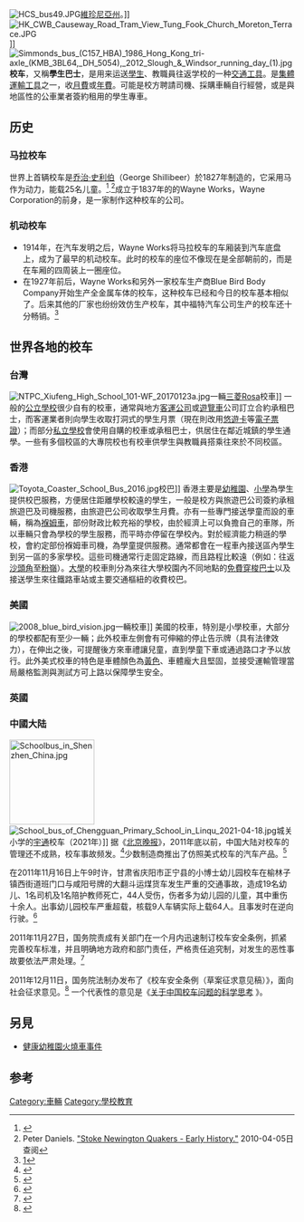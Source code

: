 {{NoteTA
|G1=Transport
|G2=USState
}}
[[File:HCS_bus49.JPG|thumb]][[維珍尼亞州|維珍尼亞州]]。]]
[[File:HK_CWB_Causeway_Road_Tram_View_Tung_Fook_Church_Moreton_Terrace.JPG|thumb]]]]
[[File:Simmonds_bus_(C157_HBA)_1986_Hong_Kong_tri-axle_(KMB_3BL64,_DH_5054),_2012_Slough_&_Windsor_running_day_(1).jpg|thumb]]
'''校车'''，又稱'''學生巴士'''，是用来运送[[學生|學生]]、教職員往返学校的一种[[交通工具|交通工具]]。是[[集體運輸工具|集體運輸工具]]之一，收[[月費|月費]]或[[年費|年費]]。可能是校方聘請司機、採購車輛自行經營，或是與地區性的公車業者簽約租用的學生專車。

== 历史 ==
=== 马拉校车 ===
世界上首辆校车是[[乔治·史利伯|乔治·史利伯]]（George Shillibeer）於1827年制造的，它采用马作为动力，能载25名儿童。<ref>{{cite web |url=http://www.stokenewingtonquakers.org.uk/nbhist1.html |title=存档副本 |accessdate=2007-07-21  |deadurl=yes |archiveurl=https://web.archive.org/web/20070701162004/http://www.stokenewingtonquakers.org.uk/nbhist1.html |archivedate=2007-07-01 }}</ref>.<ref>Peter Daniels. [http://www.stokenewingtonquakers.org.uk/nbhist1.html "Stoke Newington Quakers - Early History."] {{webarchive|url=https://web.archive.org/web/20070701162004/http://www.stokenewingtonquakers.org.uk/nbhist1.html |date=2007-07-01 }} 2010-04-05日查阅</ref>成立于1837年的的Wayne Works，Wayne Corporation的前身，是一家制作这种校车的公司。

=== 机动校车 ===
* 1914年，在汽车发明之后，Wayne Works将马拉校车的车厢装到汽车底盘上，成为了最早的机动校车。此时的校车的座位不像现在是全部朝前的，而是在车厢的四周装上一圈座位。
* 在1927年前后，Wayne Works和另外一家校车生产商Blue Bird Body Company开始生产全金属车体的校车，这种校车已经和今日的校车基本相似了。后来其他的厂家也纷纷效仿生产校车，其中福特汽车公司生产的校车还十分畅销。<ref>[http://qkzz.net/magazine/1008-2549C/2007/07/2005873.htm]</ref>

== 世界各地的校车 ==
{{globalize|章節}}
===台灣===
[[File:NTPC_Xiufeng_High_School_101-WF_20170123a.jpg|thumb]]一輛[[三菱Rosa|三菱Rosa]]校車]]
一般的[[公立學校|公立學校]]很少自有的校車，通常與地方[[客運公司|客運公司]]或[[遊覽車|遊覽車]]公司訂立合約承租巴士，而客運業者則向學生收取打洞式的學生月票（現在則改用[[悠遊卡|悠遊卡]]等[[電子票證|電子票證]]）；而部分[[私立學校|私立學校]]會使用自購的校車或承租巴士，供居住在鄰近城鎮的學生通學。一些有多個校區的大專院校也有校車供學生與教職員搭乘往來於不同校區。

===香港===
{{Main|褓姆車}}
[[File:Toyota_Coaster_School_Bus_2016.jpg|thumb]]校巴]]
香港主要是[[幼稚園|幼稚園]]、[[小學|小學]]為學生提供校巴服務，方便居住距離學校較遠的學生，一般是校方與旅遊巴公司簽約承租旅遊巴及司機服務，由旅遊巴公司收取學生月費。亦有一些專門接送學童而設的車輛，稱為[[褓姆車|褓姆車]]，部份財政比較充裕的學校，由於經濟上可以負擔自己的車隊，所以車輛只會為學校的學生服務，而平時亦停留在學校內。對於經濟能力稍遜的學校，會約定部份褓姆車司機，為學童提供服務。通常都會在一程車內接送區內學生到另一區的多家學校。這些司機通常行走固定路線，而且路程比較遠（例如：往返[[沙頭角|沙頭角]]至[[粉嶺|粉嶺]]）。[[大學|大學]]的校車則分為來往大學校園內不同地點的[[免費|免費]][[穿梭巴士|穿梭巴士]]以及接送學生來往鐵路車站或主要交通樞紐的收費校巴。

=== 美國 ===
[[File:2008_blue_bird_vision.jpg|thumb]]一輛校車]]
美國的校車，特別是小學校車，大部分的學校都配有至少一輛；此外校車左側會有可伸縮的停止告示牌（具有法律效力），在伸出之後，可提醒後方來車禮讓兒童，直到學童下車或通過路口才予以放行。此外美式校車的特色是車體顏色為[[校车橙黄|黃色]]、車體龐大且堅固，並接受運輸管理當局嚴格監測與測試方可上路以保障學生安全。

=== 英國 ===

===中國大陆===
[[File:Schoolbus_in_Shenzhen_China.jpg|150px]]
[[File:School_bus_of_Chengguan_Primary_School_in_Linqu_2021-04-18.jpg|thumb]]城关小学的[[宇通客车|宇通]]校车（2021年）]]
据《[[北京晚报|北京晚报]]》，2011年底以前，中国大陆对校车的管理还不成熟，校车事故频发。<ref name=事故频发>{{cite news|title=校车安全事故频发折射监管缺位 超载现象严重|url=http://news.qq.com/a/20111117/001163.htm|accessdate=2011-11-19|newspaper=北京晚报|date=2011年11月17日|archive-date=2020-05-24|archive-url=https://web.archive.org/web/20200524171740/https://news.qq.com/a/20111117/001163.htm|dead-url=no}}</ref>少数制造商推出了仿照美式校车的汽车产品。<ref name=chinaschoolbus>{{cite news|title=Bigger nose means bigger safety for Qingdao school buses|url=http://www.chinadaily.com.cn/m/shandong/e/2011-06/08/content_12655152.htm|accessdate=18 June 2011|newspaper=chinadaily.com.cn|date=6 June 2011|archive-date=2018-07-19|archive-url=https://web.archive.org/web/20180719233450/http://www.chinadaily.com.cn/m/shandong/e/2011-06/08/content_12655152.htm|dead-url=no}}</ref>

在2011年11月16日上午9时许，甘肃省庆阳市正宁县的小博士幼儿园校车在榆林子镇西街道班门口与咸阳号牌的大翻斗运煤货车发生严重的交通事故，造成19名幼儿、1名司机及1名陪护教师死亡，44人受伤，伤者多为幼儿园的儿童，其中重伤十余人。出事幼儿园校车严重超载，核载9人车辆实际上载64人。且事发时在逆向行驶。<ref>{{Cite web|url=http://news.163.com/special/zhengningxiaoche/|title=甘肃正宁幼儿园校车车祸_网易|accessdate=2018-08-25|work=news.163.com|language=zh-CN|archive-date=2011-11-17|archive-url=https://web.archive.org/web/20111117154003/http://news.163.com/special/zhengningxiaoche/|dead-url=no}}</ref>

2011年11月27日，国务院责成有关部门在一个月内迅速制订校车安全条例，抓紧完善校车标准，并且明确地方政府和部门责任，严格责任追究制，对发生的恶性事故要依法严肃处理。<ref>{{Cite web|url=http://news.163.com/11/1128/04/7JU07RU50001124J.html|title=温家宝：1个月内制订校车安全条例_网易新闻|accessdate=2018-08-25|last=网易|work=news.163.com|archive-url=https://web.archive.org/web/20180825143154/http://news.163.com/11/1128/04/7JU07RU50001124J.html|archive-date=2018-08-25|dead-url=yes}}</ref>

2011年12月11日，国务院法制办发布了《校车安全条例（草案征求意见稿）》，面向社会征求意见。<ref name="校车安全条例">{{cite web|title=法制办公布《校车安全条例（草案征求意见稿）》|url=http://www.gov.cn/gzdt/2011-12/11/content_2017064.htm|publisher=中央政府门户网站|accessdate=2011-12-11|archive-date=2020-04-19|archive-url=https://web.archive.org/web/20200419065345/http://www.gov.cn/gzdt/2011-12/11/content_2017064.htm|dead-url=no}}</ref>
一个代表性的意见是《[http://www.motorworld.com.cn/buses/school.htm 关于中国校车问题的科学思考] {{Wayback|url=http://www.motorworld.com.cn/buses/school.htm |date=20140604195207 }}》。

== 另見 ==
*[[健康幼稚園火燒車事件|健康幼稚園火燒車事件]]

== 参考 ==
{{reflist|2}}

{{commonscat|School buses}}
{{buses}}

{{Authority control}}
[[Category:車輛|Category:車輛]]
[[Category:學校教育|Category:學校教育]]
